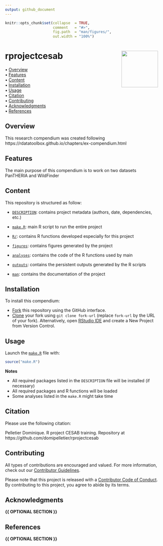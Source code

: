 ```yaml
---
output: github_document
---
```


<!-- README.md is generated from README.Rmd. Please edit that file -->


```r
knitr::opts_chunk$set(collapse  = TRUE,
                      comment   = "#>",
                      fig.path  = "man/figures/",
                      out.width = "100%")
```



rprojectcesab <img src="man/figures/compendium-sticker.png" align="right" style="float:right; height:120px;"/>
=========================================================

<!-- badges: start -->
<!-- badges: end -->



<p align="left">
  • <a href="#overview">Overview</a><br>
  • <a href="#features">Features</a><br>
  • <a href="#content">Content</a><br>
  • <a href="#installation">Installation</a><br>
  • <a href="#usage">Usage</a><br>
  • <a href="#citation">Citation</a><br>
  • <a href="#contributing">Contributing</a><br>
  • <a href="#acknowledgments">Acknowledgments</a><br>
  • <a href="#references">References</a>
</p>



## Overview

This research compendium was created following https://rdatatoolbox.github.io/chapters/ex-compendium.html



## Features

The main purpose of this compendium is to work on two datasets PanTHERIA and WildFinder



## Content

This repository is structured as follow:

- [`DESCRIPTION`](https://github.com/domipelletier/rprojectcesab/tree/main/DESCRIPTION):
contains project metadata (authors, date, dependencies, etc.)

- [`make.R`](https://github.com/domipelletier/rprojectcesab/tree/main/make.R):
main R script to run the entire project

- [`R/`](https://github.com/domipelletier/rprojectcesab/tree/main/R):
contains R functions developed especially for this project

- [`figures`](https://github.com/domipelletier/rprojectcesab/tree/main/figures):
contains figures generated by the project

- [`analyses`](https://github.com/domipelletier/rprojectcesab/tree/main/analyses):
contains the code of the R functions used by main

- [`outputs`](https://github.com/domipelletier/rprojectcesab/tree/main/outputs):
contains the persistent outputs generated by the R scripts

- [`man`](https://github.com/domipelletier/rprojectcesab/tree/main/man):
contains the documentation of the project



## Installation

To install this compendium:

- [Fork](https://docs.github.com/en/get-started/quickstart/contributing-to-projects) 
this repository using the GitHub interface.
- [Clone](https://docs.github.com/en/repositories/creating-and-managing-repositories/cloning-a-repository) 
your fork using `git clone fork-url` (replace `fork-url` by the URL of your fork). 
Alternatively, open [RStudio IDE](https://posit.co/products/open-source/rstudio/) 
and create a New Project from Version Control.



## Usage

Launch the [`make.R`](https://github.com/domipelletier/rprojectcesab/tree/main/make.R)
file with:

```r
source("make.R")
```

**Notes**

- All required packages listed in the `DESCRIPTION` file will be installed (if necessary)
- All required packages and R functions will be loaded
- Some analyses listed in the `make.R` might take time



## Citation

Please use the following citation: 

Pelletier Dominique. R project CESAB training. Repository at https://github.com/domipelletier/rprojectcesab



## Contributing

All types of contributions are encouraged and valued. For more information, 
check out our [Contributor Guidelines](https://github.com/domipelletier/rprojectcesab/blob/main/CONTRIBUTING.md).

Please note that this project is released with a 
[Contributor Code of Conduct](https://contributor-covenant.org/version/2/1/CODE_OF_CONDUCT.html). 
By contributing to this project, you agree to abide by its terms.



## Acknowledgments

**{{ OPTIONAL SECTION }}**



## References

**{{ OPTIONAL SECTION }}**
